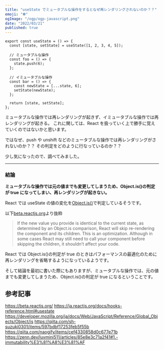 ```yaml
---
title: "useState でミュータブルな操作をするとなぜ再レンダリングされないのか？？"
emoji: "⚽️"
ogImage: "/ogp/ogp-javascript.png"
date: "2022/03/21"
published: true
---
```


```tsx
export const useState = () => {
  const [state, setState] = useState([1, 2, 3, 4, 5]);

  // ミュータブルな操作
  const foo = () => {
    state.push(6);
  };

  // イミュータブルな操作
  const bar = () => {
    const newState = [...state, 6];
    setState(newState);
  };

  return [state, setState];
};
```

ミュータブルな操作では再レンダリングが起きず、イミュータブルな操作では再レンダリングが起きる。
これに関しては、React を扱っていく上で勝手に覚えていくのではないかと思います。

ではなぜ、push や unshift などのミュータブルな操作では再レンダリングがされないのか？？
その判定をどのように行なっているのか？？

少し気になったので、調べてみました。

---

### 結論

**ミュータブルな操作では元の値までも変更してしまうため、Object.is()の判定が true になってしまい、再レンダリングが起きない。**

React では useState の値の変化を[Object.is()](https://developer.mozilla.org/ja/docs/Web/JavaScript/Reference/Global_Objects/Object/is)で判定しているそうです。

以下[beta.reactjs.org](https://beta.reactjs.org/apis/usestate)より抜粋

> If the new value you provide is identical to the current state, as determined by an Object.is comparison, React will skip re-rendering the component and its children. This is an optimization. Although in some cases React may still need to call your component before skipping the children, it shouldn’t affect your code.

React では Object.is()の判定が true のときはパフォーマンスの最適化のために再レンダリングを省略するようになっているようです。

そして結論を最初に書いた際にもありますが、ミュータブルな操作では、元の値までも変更してしまうため、Object.is()の判定が true になるということです。

## 参考記事

https://beta.reactjs.org/
https://ja.reactjs.org/docs/hooks-reference.html#usestate
https://developer.mozilla.org/ja/docs/Web/JavaScript/Reference/Global_Objects/Object/is
https://qiita.com/sh-suzuki0301/items/597bdbf17253feb5f55b
https://qiita.com/naogify/items/cef4330858d0c677e71b
https://zenn.dev/luvmini511/articles/85e8e3c71a2f41#1.-immutability%E3%81%A8%E3%81%AF
